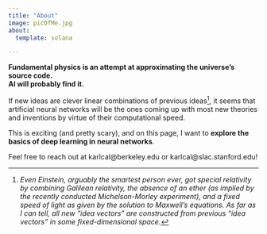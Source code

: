 ```yaml
---
title: "About"
image: picOfMe.jpg
about:
  template: solana

---
```

 
**Fundamental physics is an attempt at approximating the universe's source code.**  
**AI will probably find it.**  

If new ideas are clever linear combinations of previous ideas[^1], it seems that artificial neural networks will be the ones coming up with most new theories and inventions by virtue of their computational speed.  

This is exciting (and pretty scary), and on this page, I want to **explore the basics of deep learning in neural networks**. 

Feel free to reach out at karlcal@berkeley.edu or karlcal@slac.stanford.edu! 


[^1]: *Even Einstein, arguably the smartest person ever, got special relativity by combining Galilean relativity, the absence of an ether (as implied by the recently conducted Michelson-Morley experiment), and a fixed speed of light as given by the solution to Maxwell's equations. 
As far as I can tell, all new "idea vectors" are constructed from previous "idea vectors" in some fixed-dimensional space.*  


